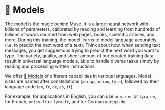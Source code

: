# 🤖 Models

The model is the magic behind Muse. It is a large neural network with billions of parameters, calibrated by reading and learning 
from hundreds of billions of words sourced from web pages, books, scientific articles, and more. 
During this training, the model learns to model language accurately (i.e. to predict the next word of a text). 
Think about how, when sending text messages, you get suggestions trying to predict the next word you want to type. 
The variety, quality, and sheer amount of our curated training data result in universal language models, able to handle diverse tasks simply by reading and processing 
written instructions.

We offer [🤖 Models](/api/models) of different capabilities in various languages. Model sizes are named after constellations (`auriga`, `orion`, `lyra`), followed by their language code 
(`en`, `fr`, `de`, `es`, `it`).

For example, for applications in English, you can use `orion-en` or `lyra-en`, for French, `orion-fr` or `lyra-fr`, and for German `auriga-de`.